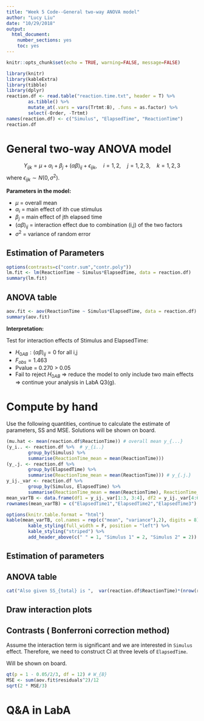 ```yaml
---
title: "Week 5 Code--General two-way ANOVA model"
author: "Lucy Liu"
date: "10/29/2018"
output: 
  html_document:
    number_sections: yes
    toc: yes
---
```


```r
knitr::opts_chunk$set(echo = TRUE, warning=FALSE, message=FALSE)
```

```r
library(knitr)
library(kableExtra)
library(tibble)
library(dplyr)
reaction.df <- read.table("reaction.time.txt", header = T) %>% 
        as.tibble() %>%
        mutate_at(.vars = vars(Trtmt:B), .funs = as.factor) %>%
        select(-Order, -Trtmt) 
names(reaction.df) <- c("Simulus", "ElapsedTime", "ReactionTime")
reaction.df
```

# General two-way ANOVA model

$$Y_{ijk} = \mu + \alpha_i + \beta_j + (\alpha\beta)_{ij} + \epsilon_{ijk},\quad i = 1,2,\quad j = 1,2,3,\quad k = 1,2,3$$
where $\epsilon_{ijk}\sim N(0, \sigma^2).$

**Parameters in the model:**

* $\mu$ = overall mean
* $\alpha_i$ = main effect of ith cue stimulus
* $\beta_j$ = main effect of jth  elapsed time
* $(\alpha\beta)_{ij}$ = interaction effect due to combination (i,j) of the two factors
* $\sigma^2$ = variance of random error

## Estimation of Parameters 

```r
options(contrasts=c("contr.sum","contr.poly"))
lm.fit <- lm(ReactionTime ~ Simulus*ElapsedTime, data = reaction.df)
summary(lm.fit)
```

## ANOVA table

```r
aov.fit <- aov(ReactionTime ~ Simulus*ElapsedTime, data = reaction.df)
summary(aov.fit)
```

**Interpretation: **

Test for interaction effects of Stimulus and ElapsedTime:

* $H_{0AB}: (\alpha\beta)_{ij} = 0$ for all i,j
* $F_{obs} = 1.463$
* Pvalue =  0.270 > 0.05
* Fail to reject $H_{0AB}$ => reduce the model to only include two main effects => continue your analysis in LabA Q3(g).

# Compute by hand

Use the following quantities, continue to calculate the estimate of parameters, SS and MSE. Solutions  will be shown on board.

```r
(mu.hat <- mean(reaction.df$ReactionTime)) # overall mean y_{...}
(y_i.. <- reaction.df %>%  # y_{i..}
        group_by(Simulus) %>%
        summarise(ReactionTime_mean = mean(ReactionTime))) 
(y_.j. <- reaction.df %>%
        group_by(ElapsedTime) %>%
        summarise(ReactionTime_mean = mean(ReactionTime))) # y_{.j.}
y_ij._var <- reaction.df %>%
        group_by(Simulus, ElapsedTime) %>%
        summarise(ReactionTime_mean = mean(ReactionTime), ReactionTime_var = var(ReactionTime))
mean_varTB <- data.frame(df1 = y_ij._var[1:3, 3:4], df2 = y_ij._var[4:6, 3:4]) 
rownames(mean_varTB) = c("ElapsedTime1","ElapsedTime2","ElapsedTime3")

options(knitr.table.format = "html") 
kable(mean_varTB, col.names = rep(c("mean", "variance"),2), digits = 8) %>%
        kable_styling(full_width = F, position = "left") %>%
        kable_styling("striped") %>%
        add_header_above(c(" " = 1, "Simulus 1" = 2, "Simulus 2" = 2))
```




## Estimation of parameters


## ANOVA table
```r
cat("Also given SS_{total} is ",  var(reaction.df$ReactionTime)*(nrow(reaction.df)-1))
```

## Draw interaction plots

## Contrasts ( Bonferroni correction method)

Assume the interaction term is significant and we are interested in `Simulus` effect. Therefore, we need to construct CI at three levels of `ElapsedTime`.

Will be shown on board.
```r
qt(p = 1 - 0.05/2/3, df = 12) # W_{B}
MSE <- sum(aov.fit$residuals^2)/12
sqrt(2 * MSE/3)
```

# Q&A in LabA